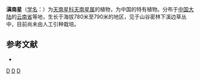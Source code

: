 {{Speciesbox 
| taxon = Arisaema austro-yunnanense
| authority = [[李恒|H. Li]]
}}

'''滇南星'''（[[学名|学名]]：{{lang|la|''Arisaema austro-yunnanense''}}）为[[天南星科|天南星科]][[天南星属|天南星属]]的植物，为中国的特有植物。分布于[[中国大陆|中国大陆]]的[[云南省|云南省]]等地，生长于海拔780米至790米的地区，见于山谷密林下溪边草丛中，目前尚未由人工引种栽培。

== 参考文献 ==
<div class="references-small">
* {{cite web| url =http://www.bioinfo.cn/db05/KmzwSpecies.php?action=view&id=801| title =滇南星| work =《中国高等植物数据库全库》| publisher =中国科学院微生物研究所| author =昆明植物研究所| accessdate =2009-02-21| deadurl =yes| archiveurl =https://web.archive.org/web/20160305051816/http://www.bioinfo.cn/db05/KmzwSpecies.php?action=view&id=801| archivedate =2016-03-05}}
</div>
{{Taxonbar|from=Q4069228}}

{{DEFAULTSORT:Arisaema austroyunnanense}}
[[Category:天南星属|D]]
[[Category:中國特有植物|D]]
[[Category:云南植物|D]]